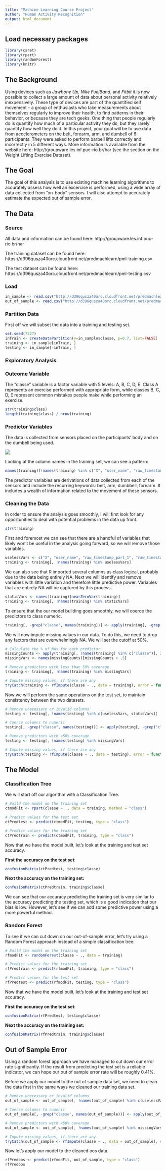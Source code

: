```yaml
---
title: "Machine Learning Course Project"
author: "Human Activity Recognition"
output: html_document
---
```


## Load necessary packages

```r
library(caret)
library(rpart)
library(randomForest)
library(knitr)
```

## The Background

Using devices such as *Jawbone Up*, *Nike FuelBand*, and *Fitbit* it is now possible to collect a large amount of data about personal activity relatively inexpensively. These type of devices are part of the quantified self movement – a group of enthusiasts who take measurements about themselves regularly to improve their health, to find patterns in their behavior, or because they are tech geeks. One thing that people regularly do is quantify how much of a particular activity they do, but they rarely quantify how well they do it. In this project, your goal will be to use data from accelerometers on the belt, forearm, arm, and dumbell of 6 participants. They were asked to perform barbell lifts correctly and incorrectly in 5 different ways. More information is available from the website here: http://groupware.les.inf.puc-rio.br/har (see the section on the Weight Lifting Exercise Dataset).

## The Goal

The goal of this analysis is to use existing machine learning algorithms to accurately assess how well an excercise is performed, using a wide array of data collected from "on-body" sensors. I will also attempt to accurately estimate the expected out of sample error.

## The Data

### Source

All data and information can be found here: http://groupware.les.inf.puc-rio.br/har

The training dataset can be found here: https://d396qusza40orc.cloudfront.net/predmachlearn/pml-training.csv

The test dataset can be found here: https://d396qusza40orc.cloudfront.net/predmachlearn/pml-testing.csv

### Load

```r
in_sample <- read.csv("http://d396qusza40orc.cloudfront.net/predmachlearn/pml-training.csv", na.strings=c("NA","#DIV/0!",""))
out_of_sample <- read.csv("http://d396qusza40orc.cloudfront.net/predmachlearn/pml-testing.csv", na.strings=c("NA","#DIV/0!",""))
```

### Partition Data

First off we will subset the data into a training and testing set.

```r
set.seed(7327)
inTrain <- createDataPartition(y=in_sample$classe, p=0.7, list=FALSE)
training <- in_sample[inTrain, ]
testing <- in_sample[-inTrain, ]
```

### Exploratory Analysis

### Outcome Variable

The "classe" variable is a factor variable with 5 levels: A, B, C, D, E. Class A represents an exercise performed with appropriate form, while classes B, C, D, E represent common mistakes people make while performing an exercise.

```r
str(training$class)
length(training$class) / nrow(training)
```

### Predictor Variables

The data is collected from sensors placed on the participants' body and on the dumbell being used.

![](http://groupware.les.inf.puc-rio.br/static/WLE/on-body-sensing-schema.png)

Looking at the column names in the training set, we can see a pattern:

```r
names(training)[!names(training) %in% c("X", "user_name", "raw_timestamp_part_1", "raw_timestamp_part_2", "cvtd_timestamp", "new_window", "num_window")]
```

The predictor variables are derivations of data collected from each of the sensors and include the recurring keywords: belt, arm, dumbbell, forearm. It includes a wealth of information related to the movement of these sensors.

### Cleaning the Data

In order to ensure the analysis goes smoothly, I will first look for any opportunities to deal with potential problems in the data up front.

```r
str(training)
```

First and foremost we can see that there are a handful of variables that likely won't be useful in the analysis going forward, so we will remove those variables.

```r
uselessVars <- c("X", "user_name", "raw_timestamp_part_1", "raw_timestamp_part_2", "cvtd_timestamp", "new_window", "num_window")
training <- training[, !names(training) %in% uselessVars]
```

We can also see that R imported several columns as class logical, probably due to the data being entirely NA. Next we will identify and remove variables with little variation and therefore little predictive power. Variables that are entirely NA will be captured by this process.

```r
staticVars <- names(training)[nearZeroVar(training)]
training <- training[, !names(training) %in% staticVars]
```

To ensure that the our model building goes smoothly, we will coerce the predictors to class numeric.

```r
training[, -grep("classe", names(training))] <- apply(training[, -grep("classe", names(training))], 2, as.numeric)
```

We will now impute missing values in our data. To do this, we need to drop any factors that are overwhelmingly NA. We will set the cutoff at 50%.

```r
# Calculate the % of NAs for each predictor
missingCounts <- apply(training[, !names(training) %in% c("classe")], 2, function(x) {sum(is.na(x)) / length(x)})
missingVars <- names(missingCounts)[missingCounts > .5]

# Remove predictors with less than 50% coverage
training <- training[, !names(training) %in% missingVars]

# Impute missing values, if there are any
tryCatch(training <- rfImpute(classe ~ ., data = training), error = function(e) NULL)
```


Now we will perform the same operations on the test set, to maintain consistency between the two datasets.

```r
# Remove unecessary or invalid columns
testing <- testing[, !names(testing) %in% c(uselessVars, staticVars)]

# Coerce columns to numeric
testing[, -grep("classe", names(testing))] <- apply(testing[, -grep("classe", names(testing))], 2, as.numeric)

# Remove predictors with <50% coverage
testing <- testing[, !names(testing) %in% missingVars] 

# Impute missing values, if there are any
tryCatch(testing <- rfImpute(classe ~ ., data = testing), error = function(e) NULL)
```

## The Model

### Classification Tree

We will start off our algorithm with a Classification Tree.

```r
# Build the model on the training set
ctmodFit <- rpart(classe ~ ., data = training, method = "class")

# Predict values for the test set
ctPredtest <- predict(ctmodFit, testing, type = "class")

# Predict values for the training set
ctPredtrain <- predict(ctmodFit, training, type = "class")
```

Now that we have the model built, let's look at the training and test set accuracy.

**First the accuracy on the test set:**
```r
confusionMatrix(ctPredtest, testing$classe)
```

**Next the accuracy on the training set:**
```r
confusionMatrix(ctPredtrain, training$classe)
```

We can see that our accuracy predicting the training set is very similar to the accuracy predicting the testing set, which is a good indication that our bias is low. However, let's see if we can add some predictive power using a more powerful method.

### Random Forest

To see if we can cut down on our out-of-sample error, let's try using a Random Forest approach instead of a simple classification tree.

```r
# Build the model on the training set
rfmodFit <- randomForest(classe ~ ., data = training)

# Predict values for the training set
rfPredtrain <- predict(rfmodFit, training, type = "class")

# Predict values for the test set
rfPredtest <- predict(rfmodFit, testing, type = "class")
```

Now that we have the model built, let's look at the training and test set accuracy.

**First the accuracy on the test set:**
```r
confusionMatrix(rfPredtest, testing$classe)
```

**Next the accuracy on the training set:**
```r
confusionMatrix(rfPredtrain, training$classe)
```


## Out of Sample Error

Using a random forest approach we have managed to cut down our error rate significantly. If the result from predicting the test set is a reliable indicator, we can hope our out of sample error rate will be roughly 0.41%.

Before we apply our model to the out of sample data set, we need to clean the data first in the same ways we cleaned our training data set.

```r
# Remove unecessary or invalid columns
out_of_sample <- out_of_sample[, !names(out_of_sample) %in% c(uselessVars, staticVars)]

# Coerce columns to numeric
out_of_sample[, -grep("classe", names(out_of_sample))] <- apply(out_of_sample[, -grep("classe", names(out_of_sample))], 2, as.numeric)

# Remove predictors with <50% coverage
out_of_sample <- out_of_sample[, !names(out_of_sample) %in% missingVars] 

# Impute missing values, if there are any
tryCatch(out_of_sample <- rfImpute(classe ~ ., data = out_of_sample), error = function(e) NULL)
```

Now let's apply our model to the cleaned oos data.

```r
rfPredoos <- predict(rfmodFit, out_of_sample, type = "class")
rfPredoos
```




